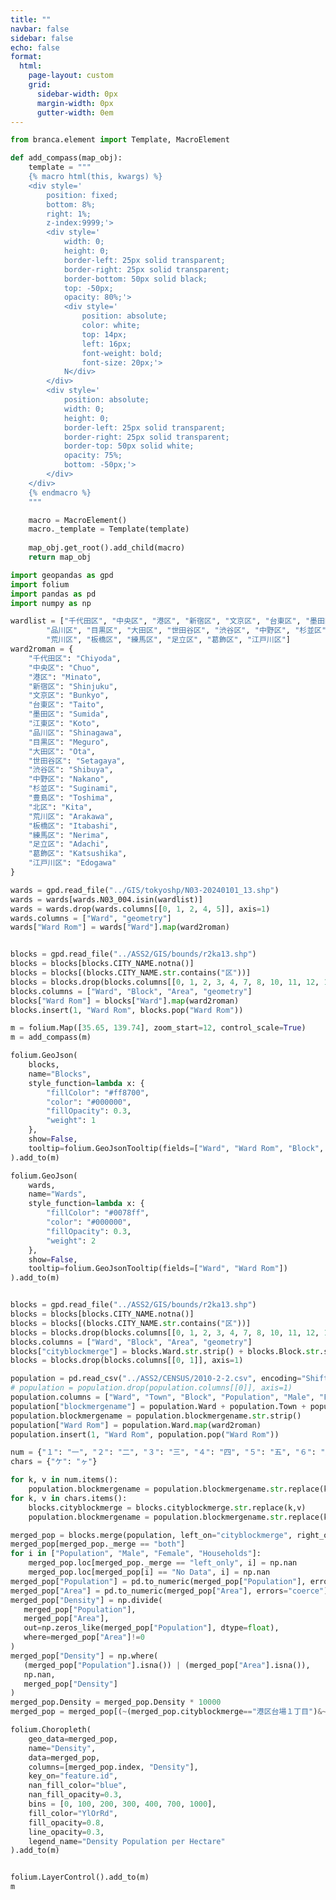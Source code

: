 ```yaml
---
title: ""
navbar: false
sidebar: false
echo: false
format:
  html:
    page-layout: custom
    grid:
      sidebar-width: 0px
      margin-width: 0px
      gutter-width: 0em
---
```

```python
from branca.element import Template, MacroElement

def add_compass(map_obj):
    template = """
    {% macro html(this, kwargs) %}
    <div style='
        position: fixed; 
        bottom: 8%; 
        right: 1%; 
        z-index:9999;'>
        <div style='
            width: 0;
            height: 0;
            border-left: 25px solid transparent;
            border-right: 25px solid transparent;
            border-bottom: 50px solid black;
            top: -50px;
            opacity: 80%;'>
            <div style='
                position: absolute;
                color: white;
                top: 14px;
                left: 16px;
                font-weight: bold;
                font-size: 20px;'>
            N</div>
        </div>
        <div style='
            position: absolute;
            width: 0;
            height: 0;
            border-left: 25px solid transparent;
            border-right: 25px solid transparent;
            border-top: 50px solid white;
            opacity: 75%;
            bottom: -50px;'>
        </div>
    </div>
    {% endmacro %}
    """

    macro = MacroElement()
    macro._template = Template(template)
    
    map_obj.get_root().add_child(macro)
    return map_obj
```
```python
import geopandas as gpd
import folium
import pandas as pd
import numpy as np

wardlist = ["千代田区", "中央区", "港区", "新宿区", "文京区", "台東区", "墨田区", "江東区", 
        "品川区", "目黒区", "大田区", "世田谷区", "渋谷区", "中野区", "杉並区", "豊島区", "北区", 
        "荒川区", "板橋区", "練馬区", "足立区", "葛飾区", "江戸川区"]
ward2roman = {
    "千代田区": "Chiyoda",
    "中央区": "Chuo",
    "港区": "Minato",
    "新宿区": "Shinjuku",
    "文京区": "Bunkyo",
    "台東区": "Taito",
    "墨田区": "Sumida",
    "江東区": "Koto",
    "品川区": "Shinagawa",
    "目黒区": "Meguro",
    "大田区": "Ota",
    "世田谷区": "Setagaya",
    "渋谷区": "Shibuya",
    "中野区": "Nakano",
    "杉並区": "Suginami",
    "豊島区": "Toshima",
    "北区": "Kita",
    "荒川区": "Arakawa",
    "板橋区": "Itabashi",
    "練馬区": "Nerima",
    "足立区": "Adachi",
    "葛飾区": "Katsushika",
    "江戸川区": "Edogawa"
}

wards = gpd.read_file("../GIS/tokyoshp/N03-20240101_13.shp")
wards = wards[wards.N03_004.isin(wardlist)]
wards = wards.drop(wards.columns[[0, 1, 2, 4, 5]], axis=1)
wards.columns = ["Ward", "geometry"]
wards["Ward Rom"] = wards["Ward"].map(ward2roman)


blocks = gpd.read_file("../ASS2/GIS/bounds/r2ka13.shp")
blocks = blocks[blocks.CITY_NAME.notna()]
blocks = blocks[(blocks.CITY_NAME.str.contains("区"))]
blocks = blocks.drop(blocks.columns[[0, 1, 2, 3, 4, 7, 8, 10, 11, 12, 13, 14, 15, 16, 17, 18, 19, 20, 21, 22, 23, 24, 25, 26, 27, 28]], axis=1)
blocks.columns = ["Ward", "Block", "Area", "geometry"]
blocks["Ward Rom"] = blocks["Ward"].map(ward2roman)
blocks.insert(1, "Ward Rom", blocks.pop("Ward Rom"))

m = folium.Map([35.65, 139.74], zoom_start=12, control_scale=True)
m = add_compass(m)

folium.GeoJson(
    blocks,
    name="Blocks",
    style_function=lambda x: {
        "fillColor": "#ff8700",
        "color": "#000000",
        "fillOpacity": 0.3,
        "weight": 1
    }, 
    show=False,
    tooltip=folium.GeoJsonTooltip(fields=["Ward", "Ward Rom", "Block", "Area"])
).add_to(m)

folium.GeoJson(
    wards,
    name="Wards",
    style_function=lambda x: {
        "fillColor": "#0078ff",
        "color": "#000000",
        "fillOpacity": 0.3,
        "weight": 2
    },
    show=False,
    tooltip=folium.GeoJsonTooltip(fields=["Ward", "Ward Rom"])
).add_to(m)


blocks = gpd.read_file("../ASS2/GIS/bounds/r2ka13.shp")
blocks = blocks[blocks.CITY_NAME.notna()]
blocks = blocks[(blocks.CITY_NAME.str.contains("区"))]
blocks = blocks.drop(blocks.columns[[0, 1, 2, 3, 4, 7, 8, 10, 11, 12, 13, 14, 15, 16, 17, 18, 19, 20, 21, 22, 23, 24, 25, 26, 27, 28]], axis=1)
blocks.columns = ["Ward", "Block", "Area", "geometry"]
blocks["cityblockmerge"] = blocks.Ward.str.strip() + blocks.Block.str.strip()
blocks = blocks.drop(blocks.columns[[0, 1]], axis=1)

population = pd.read_csv("../ASS2/CENSUS/2010-2-2.csv", encoding="Shift-JIS")
# population = population.drop(population.columns[[0]], axis=1)
population.columns = ["Ward", "Town", "Block", "Population", "Male", "Female", "Households"]
population["blockmergename"] = population.Ward + population.Town + population.Block
population.blockmergename = population.blockmergename.str.strip()
population["Ward Rom"] = population.Ward.map(ward2roman)
population.insert(1, "Ward Rom", population.pop("Ward Rom"))

num = {"１": "一", "２": "二", "３": "三", "４": "四", "５": "五", "６": "六", "７": "七", "８": "八", "９": "九"}
chars = {"ケ": "ヶ"}

for k, v in num.items():
    population.blockmergename = population.blockmergename.str.replace(k,v)
for k, v in chars.items():
    blocks.cityblockmerge = blocks.cityblockmerge.str.replace(k,v)
    population.blockmergename = population.blockmergename.str.replace(k,v)

merged_pop = blocks.merge(population, left_on="cityblockmerge", right_on="blockmergename", how="outer",indicator=True)
merged_pop[merged_pop._merge == "both"]
for i in ["Population", "Male", "Female", "Households"]:
    merged_pop.loc[merged_pop._merge == "left_only", i] = np.nan 
    merged_pop.loc[merged_pop[i] == "No Data", i] = np.nan
merged_pop["Population"] = pd.to_numeric(merged_pop["Population"], errors="coerce")  
merged_pop["Area"] = pd.to_numeric(merged_pop["Area"], errors="coerce")
merged_pop["Density"] = np.divide(
   merged_pop["Population"], 
   merged_pop["Area"], 
   out=np.zeros_like(merged_pop["Population"], dtype=float), 
   where=merged_pop["Area"]!=0
)
merged_pop["Density"] = np.where(
   (merged_pop["Population"].isna()) | (merged_pop["Area"].isna()),
   np.nan,
   merged_pop["Density"]
)
merged_pop.Density = merged_pop.Density * 10000
merged_pop = merged_pop[(~(merged_pop.cityblockmerge=="港区台場１丁目")&~(merged_pop.Density>1900))]

folium.Choropleth(
    geo_data=merged_pop,
    name="Density",
    data=merged_pop,
    columns=[merged_pop.index, "Density"],
    key_on="feature.id",
    nan_fill_color="blue",
    nan_fill_opacity=0.3,
    bins = [0, 100, 200, 300, 400, 700, 1000],
    fill_color="YlOrRd",
    fill_opacity=0.8,
    line_opacity=0.3,
    legend_name="Density Population per Hectare"
).add_to(m)


folium.LayerControl().add_to(m)
m
```